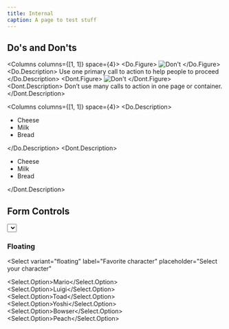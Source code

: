 ```yaml
---
title: Internal
caption: A page to test stuff
---
```


## Do's and Don'ts

<Columns columns={[1, 1]} space={4}>
  <Do>
    <Do.Figure>
      <Image
        className="aspect-square"
        width={700}
        height={700}
        unoptimized
        src="https://upload.wikimedia.org/wikipedia/commons/1/18/Dog_Breeds.jpg"
        alt="Don't"
      />
    </Do.Figure>
    <Do.Description>
      Use one primary call to action to help people to proceed
    </Do.Description>
  </Do>
  <Dont>
    <Dont.Figure>
      <Image
        className="aspect-square"
        width={700}
        height={700}
        unoptimized
        src="https://upload.wikimedia.org/wikipedia/commons/thumb/3/3a/Cat03.jpg/220px-Cat03.jpg"
        alt="Don't"
      />
    </Dont.Figure>
    <Dont.Description>
      Don’t use many calls to action in one page or container.
    </Dont.Description>
  </Dont>
</Columns>

<Columns columns={[1, 1]} space={4}>
  <Do>
    <Do.Description>
      <ul>
        <li>Cheese</li>
        <li>Milk</li>
        <li>Bread</li>
      </ul>
    </Do.Description>
  </Do>
  <Dont>
    <Dont.Description>
      <ul>
        <li>Cheese</li>
        <li>Milk</li>
        <li>Bread</li>
      </ul>
    </Dont.Description>
  </Dont>
</Columns>

## Form Controls

<Select label="Favorite character" placeholder="Select your character">
  <Select.Option>Mario</Select.Option>
  <Select.Option>Luigi</Select.Option>
  <Select.Option>Toad</Select.Option>
  <Select.Option>Yoshi</Select.Option>
  <Select.Option>Bowser</Select.Option>
  <Select.Option>Peach</Select.Option>
</Select>

### Floating

<Select
  variant="floating"
  label="Favorite character"
  placeholder="Select your character"
>
  <Select.Option>Mario</Select.Option>
  <Select.Option>Luigi</Select.Option>
  <Select.Option>Toad</Select.Option>
  <Select.Option>Yoshi</Select.Option>
  <Select.Option>Bowser</Select.Option>
  <Select.Option>Peach</Select.Option>
</Select>
